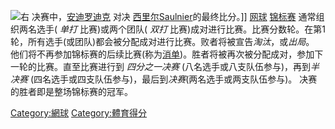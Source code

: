 {{expand|time=2016-08-16T12:04:15+00:00}}
{{unreferenced|time=2016-08-16T12:04:15+00:00}}
[[File:Final_Score_Andy_Roddick_vs_Saulnier.jpg|右]] 决赛中，[[安迪·罗迪克|安迪罗迪克]] 对决 [[西里爾·索尼耶|西里尔Saulnier]]的最终比分。]]
[[网球|网球]] [[淘汰制|锦标赛]] 通常组织两名选手( ''单打'' 比赛)或两个团队( ''双打'' 比赛)成对进行比赛。比赛分数轮。在第1轮，所有选手(或团队)都会被分配成对进行比赛。败者将被宣告''淘汰''，或''出局''。 他们将不再参加锦标赛的后续比赛(称为[[单败淘汰制|消单]])。胜者将被再次被分配成对，参加下一轮的比赛。直至比赛进行到 ''四分之一决赛'' (八名选手或八支队伍参与)，再到''半决赛'' (四名选手或四支队伍参与)，最后到''决赛''(两名选手或两支队伍参与)。 决赛的胜者即是整场锦标赛的冠军。

[[Category:網球|Category:網球]]
[[Category:體育得分|Category:體育得分]]